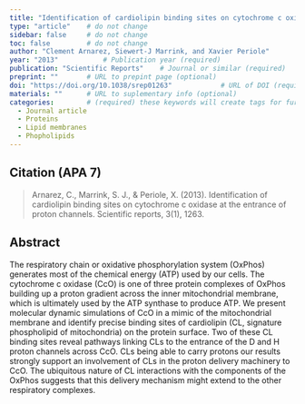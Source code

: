 ```yaml
---
title: "Identification of cardiolipin binding sites on cytochrome c oxidase at the entrance of proton channels"          # Paper title (required)
type: "article"    # do not change
sidebar: false     # do not change
toc: false         # do not change
author: "Clement Arnarez, Siewert-J Marrink, and Xavier Periole"         # Paper authors (required)
year: "2013"           # Publication year (required)
publication: "Scientific Reports"    # Journal or similar (required)
preprint: ""       # URL to prepint page (optional)  
doi: "https://doi.org/10.1038/srep01263"            # URL of DOI (required)  
materials: ""      # URL to suplementary info (optional)
categories:        # (required) these keywords will create tags for further filtering. 
  - Journal article
  - Proteins
  - Lipid membranes
  - Phopholipids
---
```


<!-- 
The info below is just an example. 

Both fields are required and they have to be replaced with the respective info for each paper. 

Please notice the `> ` symbol before the citation, it gives it additional styling.  
-->

## Citation (APA 7)      

> Arnarez, C., Marrink, S. J., & Periole, X. (2013). Identification of cardiolipin binding sites on cytochrome c oxidase at the entrance of proton channels. Scientific reports, 3(1), 1263.

## Abstract

The respiratory chain or oxidative phosphorylation system (OxPhos) generates most of the chemical energy (ATP) used by our cells. The cytochrome c oxidase (CcO) is one of three protein complexes of OxPhos building up a proton gradient across the inner mitochondrial membrane, which is ultimately used by the ATP synthase to produce ATP. We present molecular dynamic simulations of CcO in a mimic of the mitochondrial membrane and identify precise binding sites of cardiolipin (CL, signature phospholipid of mitochondria) on the protein surface. Two of these CL binding sites reveal pathways linking CLs to the entrance of the D and H proton channels across CcO. CLs being able to carry protons our results strongly support an involvement of CLs in the proton delivery machinery to CcO. The ubiquitous nature of CL interactions with the components of the OxPhos suggests that this delivery mechanism might extend to the other respiratory complexes.